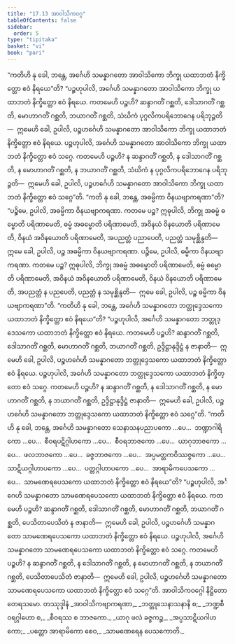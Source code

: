 ```yaml
---
title: "17.13 အာဝါသိကဝဂ္ဂ"
tableOfContents: false
sidebar:
  order: 5
type: "tipitaka"
basket: "vi"
book: "pari"
---
```



<DynamicBreadcrumb />

<Division number="461" book="pari">

<Paragraph number="2164" book="pari">
“ကတိဟိ နု ခေါ, ဘန္တေ, အင်္ဂေဟိ သမန္နာဂတော အာဝါသိကော ဘိက္ခု ယထာဘတံ နိက္ခိတ္တော ဧဝံ နိရယေ”တိ?
</Paragraph>

<Paragraph number="2165" book="pari">
“ပဉ္စဟုပါလိ, အင်္ဂေဟိ သမန္နာဂတော အာဝါသိကော ဘိက္ခု ယထာဘတံ နိက္ခိတ္တော ဧဝံ နိရယေ. ကတမေဟိ ပဉ္စဟိ? ဆန္ဒာဂတိံ ဂစ္ဆတိ, ဒေါသာဂတိံ ဂစ္ဆတိ, မောဟာဂတိံ ဂစ္ဆတိ, ဘယာဂတိံ ဂစ္ဆတိ, သံဃိကံ ပုဂ္ဂလိကပရိဘောဂေန ပရိဘုဉ္ဇတိ—  ဣမေဟိ ခေါ, ဥပါလိ, ပဉ္စဟင်္ဂေဟိ သမန္နာဂတော အာဝါသိကော ဘိက္ခု ယထာဘတံ နိက္ခိတ္တော ဧဝံ နိရယေ.
</Paragraph>

<Paragraph number="2166" book="pari">
ပဉ္စဟုပါလိ, အင်္ဂေဟိ သမန္နာဂတော အာဝါသိကော ဘိက္ခု ယထာဘတံ နိက္ခိတ္တော ဧဝံ သဂ္ဂေ. ကတမေဟိ ပဉ္စဟိ? န ဆန္ဒာဂတိံ ဂစ္ဆတိ, န ဒေါသာဂတိံ ဂစ္ဆတိ, န မောဟာဂတိံ ဂစ္ဆတိ, န ဘယာဂတိံ ဂစ္ဆတိ, သံဃိကံ န ပုဂ္ဂလိကပရိဘောဂေန ပရိဘုဉ္ဇတိ—  ဣမေဟိ ခေါ, ဥပါလိ, ပဉ္စဟင်္ဂေဟိ သမန္နာဂတော အာဝါသိကော ဘိက္ခု ယထာဘတံ နိက္ခိတ္တော ဧဝံ သဂ္ဂေ”တိ.
</Paragraph>

</Division>
<Division number="462" book="pari">

<Paragraph number="2167" book="pari">
“ကတိ နု ခေါ, ဘန္တေ, အဓမ္မိကာ ဝိနယဗျာကရဏာ”တိ?
</Paragraph>

<Paragraph number="2168" book="pari">
“ပဉ္စိမေ, ဥပါလိ, အဓမ္မိကာ ဝိနယဗျာကရဏာ. ကတမေ ပဉ္စ? ဣဓုပါလိ, ဘိက္ခု အဓမ္မံ ဓမ္မောတိ ပရိဏာမေတိ, ဓမ္မံ အဓမ္မောတိ ပရိဏာမေတိ, အဝိနယံ ဝိနယောတိ ပရိဏာမေတိ, ဝိနယံ အဝိနယောတိ ပရိဏာမေတိ, အပညတ္တံ ပညာပေတိ, ပညတ္တံ သမုစ္ဆိန္ဒတိ—  ဣမေ ခေါ, ဥပါလိ, ပဉ္စ အဓမ္မိကာ ဝိနယဗျာကရဏာ. ပဉ္စိမေ, ဥပါလိ, ဓမ္မိကာ ဝိနယဗျာကရဏာ. ကတမေ ပဉ္စ? ဣဓုပါလိ, ဘိက္ခု အဓမ္မံ အဓမ္မောတိ ပရိဏာမေတိ, ဓမ္မံ ဓမ္မောတိ ပရိဏာမေတိ, အဝိနယံ အဝိနယောတိ ပရိဏာမေတိ, ဝိနယံ ဝိနယောတိ ပရိဏာမေတိ, အပညတ္တံ န ပညပေတိ, ပညတ္တံ န သမုစ္ဆိန္ဒတိ—  ဣမေ ခေါ, ဥပါလိ, ပဉ္စ ဓမ္မိကာ ဝိနယဗျာကရဏာ”တိ.
</Paragraph>

</Division>
<Division number="463" book="pari">

<Paragraph number="2169" book="pari">
“ကတိဟိ နု ခေါ, ဘန္တေ, အင်္ဂေဟိ သမန္နာဂတော ဘတ္တုဒ္ဒေသကော ယထာဘတံ နိက္ခိတ္တော ဧဝံ နိရယေ”တိ?
</Paragraph>

<Paragraph number="2170" book="pari">
“ပဉ္စဟုပါလိ, အင်္ဂေဟိ သမန္နာဂတော ဘတ္တုဒ္ဒေသကော ယထာဘတံ နိက္ခိတ္တော ဧဝံ နိရယေ. ကတမေဟိ ပဉ္စဟိ? ဆန္ဒာဂတိံ ဂစ္ဆတိ, ဒေါသာဂတိံ ဂစ္ဆတိ, မောဟာဂတိံ ဂစ္ဆတိ, ဘယာဂတိံ ဂစ္ဆတိ, ဥဒ္ဒိဋ္ဌာနုဒ္ဒိဋ္ဌံ န ဇာနာတိ—  ဣမေဟိ ခေါ, ဥပါလိ, ပဉ္စဟင်္ဂေဟိ သမန္နာဂတော ဘတ္တုဒ္ဒေသကော ယထာဘတံ နိက္ခိတ္တော ဧဝံ နိရယေ.
</Paragraph>

<Paragraph number="2171" book="pari">
ပဉ္စဟုပါလိ, အင်္ဂေဟိ သမန္နာဂတော ဘတ္တုဒ္ဒေသကော ယထာဘတံ နိက္ခိတ္တော ဧဝံ သဂ္ဂေ. ကတမေဟိ ပဉ္စဟိ? န ဆန္ဒာဂတိံ ဂစ္ဆတိ, န ဒေါသာဂတိံ ဂစ္ဆတိ, န မောဟာဂတိံ ဂစ္ဆတိ, န ဘယာဂတိံ ဂစ္ဆတိ, ဥဒ္ဒိဋ္ဌာနုဒ္ဒိဋ္ဌံ ဇာနာတိ—  ဣမေဟိ ခေါ, ဥပါလိ, ပဉ္စဟင်္ဂေဟိ သမန္နာဂတော ဘတ္တုဒ္ဒေသကော ယထာဘတံ နိက္ခိတ္တော ဧဝံ သဂ္ဂေ”တိ.
</Paragraph>

</Division>
<Division number="464" book="pari">

<Paragraph number="2172" book="pari">
“ကတိဟိ နု ခေါ, ဘန္တေ, အင်္ဂေဟိ သမန္နာဂတော သေနာသနပညာပကော …ပေ…  ဘဏ္ဍာဂါရိကော …ပေ…  စီဝရပဋိဂ္ဂါဟကော …ပေ…  စီဝရဘာဇကော …ပေ…  ယာဂုဘာဇကော …ပေ…  ဖလဘာဇကော …ပေ…  ခဇ္ဇဘာဇကော …ပေ…  အပ္ပမတ္တကဝိဿဇ္ဇကော …ပေ…  သာဋိယဂ္ဂါဟာပကော …ပေ…  ပတ္တဂ္ဂါဟာပကော …ပေ…  အာရာမိကပေသကော …ပေ…  သာမဏေရပေသကော ယထာဘတံ နိက္ခိတ္တော ဧဝံ နိရယေ”တိ?
</Paragraph>

<Paragraph number="2173" book="pari">
“ပဉ္စဟုပါလိ, အင်္ဂေဟိ သမန္နာဂတော သာမဏေရပေသကော ယထာဘတံ နိက္ခိတ္တော ဧဝံ နိရယေ. ကတမေဟိ ပဉ္စဟိ? ဆန္ဒာဂတိံ ဂစ္ဆတိ, ဒေါသာဂတိံ ဂစ္ဆတိ, မောဟာဂတိံ ဂစ္ဆတိ, ဘယာဂတိံ ဂစ္ဆတိ, ပေသိတာပေသိတံ န ဇာနာတိ—  ဣမေဟိ ခေါ, ဥပါလိ, ပဉ္စဟင်္ဂေဟိ သမန္နာဂတော သာမဏေရပေသကော ယထာဘတံ နိက္ခိတ္တော ဧဝံ နိရယေ. ပဉ္စဟုပါလိ, အင်္ဂေဟိ သမန္နာဂတော သာမဏေရပေသကော ယထာဘတံ နိက္ခိတ္တော ဧဝံ သဂ္ဂေ. ကတမေဟိ ပဉ္စဟိ? န ဆန္ဒာဂတိံ ဂစ္ဆတိ, န ဒေါသာဂတိံ ဂစ္ဆတိ, န မောဟာဂတိံ ဂစ္ဆတိ, န ဘယာဂတိံ ဂစ္ဆတိ, ပေသိတာပေသိတံ ဇာနာတိ—  ဣမေဟိ ခေါ, ဥပါလိ, ပဉ္စဟင်္ဂေဟိ သမန္နာဂတော သာမဏေရပေသကော ယထာဘတံ နိက္ခိတ္တော ဧဝံ သဂ္ဂေ”တိ.

</Paragraph>
</Division>

<Paragraph number="2174" type="center" book="pari">
အာဝါသိကဝဂ္ဂေါ နိဋ္ဌိတော တေရသမော.



</Paragraph>

<Paragraph number="2175" type="center" book="pari">
တဿုဒ္ဒါနံ


</Paragraph>

<Paragraph number="2176" type="verses" book="pari">
_အာဝါသိကဗျာကရဏာ,_  
_ဘတ္တုသေနာသနာနိ စ;_  
_ဘဏ္ဍစီဝရဂ္ဂါဟော စ,_  
_စီဝရဿ စ ဘာဇကော._  

</Paragraph>

<Paragraph number="2177" type="verses" book="pari">
_ယာဂု ဖလံ ခဇ္ဇကဉ္စ,_  
_အပ္ပသာဋိယဂါဟကော;_  
_ပတ္တော အာရာမိကော စေဝ,_  
_သာမဏေရေန ပေသကောတိ._
</Paragraph>